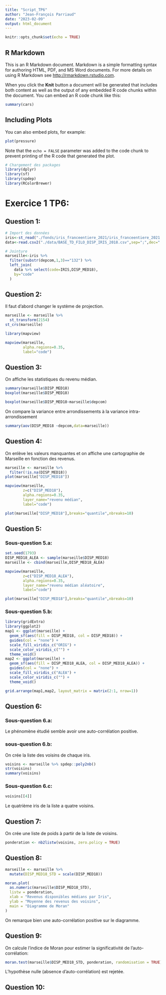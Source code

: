 ```yaml
---
title: "Script_TP6"
author: "Jean-François Parriaud"
date: "2023-02-09"
output: html_document
---
```


```r
knitr::opts_chunk$set(echo = TRUE)
```

## R Markdown

This is an R Markdown document. Markdown is a simple formatting syntax for authoring HTML, PDF, and MS Word documents. For more details on using R Markdown see <http://rmarkdown.rstudio.com>.

When you click the **Knit** button a document will be generated that includes both content as well as the output of any embedded R code chunks within the document. You can embed an R code chunk like this:

```r
summary(cars)
```

## Including Plots

You can also embed plots, for example:

```r
plot(pressure)
```

Note that the `echo = FALSE` parameter was added to the code chunk to prevent printing of the R code that generated the plot.

```r
# Chargement des packages
library(dplyr)
library(sf)
library(spdep)
library(RColorBrewer)

```

# Exercice 1 TP6:

## Question 1:

```r
# Import des données
iris<-st_read("./fonds/iris_franceentiere_2021/iris_franceentiere_2021.shp")
data<-read.csv2("./data/BASE_TD_FILO_DISP_IRIS_2018.csv",sep=";",dec=".")

# Jointure
marseille<-iris %>% 
  filter(substr(depcom,1,3)=="132") %>% 
  left_join(
    data %>% select(code=IRIS,DISP_MED18),
    by="code"
  )
```

## Question 2:
Il faut d'abord changer le système de projection.
```r
marseille <- marseille %>%
  st_transform(2154)
st_crs(marseille)
```
```r
library(mapview)

mapview(marseille,
        alpha.regions=0.35,
        label="code")
```

## Question 3:
On affiche les statistiques du revenu médian.
```r
summary(marseille$DISP_MED18)
boxplot(marseille$DISP_MED18)

boxplot(marseille$DISP_MED18~marseille$depcom)
```

On compare la variance entre arrondissements à la variance intra-arrondissement
```r
summary(aov(DISP_MED18 ~depcom,data=marseille))
```

## Question 4:
On enlève les valeurs manquantes et on affiche une cartographie de Marseille
en fonction des revenus.
```r
marseille <- marseille %>%
  filter(!is.na(DISP_MED18))
plot(marseille["DISP_MED18"])

mapview(marseille,
        z=c("DISP_MED18"),
        alpha.regions=0.35,
        layer_name="revenu médian",
        label="code")

plot(marseille["DISP_MED18"],breaks="quantile",nbreaks=10)
```

## Question 5:

### Sous-question 5.a:

```r
set.seed(1793)
DISP_MED18_ALEA <- sample(marseille$DISP_MED18)
marseille <- cbind(marseille,DISP_MED18_ALEA)
```

```r
mapview(marseille,
        z=c("DISP_MED18_ALEA"),
        alpha.regions=0.35,
        layer_name="revenu médian aléatoire",
        label="code")
```

```r
plot(marseille["DISP_MED18"],breaks="quantile",nbreaks=10)
```


### Sous-question 5.b:
```r
library(gridExtra)
library(ggplot2)
map1 <- ggplot(marseille) + 
  geom_sf(aes(fill = DISP_MED18, col = DISP_MED18)) + 
  guides(col = "none") + 
  scale_fill_viridis_c("ORIG") + 
  scale_color_viridis_c("") + 
  theme_void()
map2 <- ggplot(marseille) +
  geom_sf(aes(fill = DISP_MED18_ALEA, col = DISP_MED18_ALEA)) +
  guides(col = "none") + 
  scale_fill_viridis_c("ALEA") +
  scale_color_viridis_c("") +
  theme_void()

grid.arrange(map1,map2, layout_matrix = matrix(2:1, nrow=1))
```

## Question 6:

### Sous-question 6.a:
Le phénomène étudié semble avoir une auto-corrélation positive.

### sous-question 6.b:
On crée la liste des voisins de chaque iris.
```r
voisins <- marseille %>% spdep::poly2nb()
str(voisins)
summary(voisins)
```

### Sous-question 6.c:

```r
voisins[[4]]
```

Le quatrième iris de la liste a quatre voisins.

## Question 7:


On crée une liste de poids à partir de la liste de voisins.
```r
ponderation <- nb2listw(voisins, zero.policy = TRUE)
```

## Question 8:

```r
marseille <- marseille %>%
  mutate(DISP_MED18_STD = scale(DISP_MED18))
```


```r
moran.plot(
  as.numeric(marseille$DISP_MED18_STD),
  listw = ponderation,
  xlab = "Revenus disponibles médians par Iris",
  ylab = "Moyenne des revenus des voisins",
  main = "Diagramme de Moran"
)
```

On remarque bien une auto-corrélation positive sur le diagramme.

## Question 9:

On calcule l'indice de Moran pour estimer la significativité de l'auto-corrélation:

```r
moran.test(marseille$DISP_MED18_STD, ponderation, randomisation = TRUE)
```

L'hypothèse nulle (absence d'auto-corrélation) est rejetée.

## Question 10:

